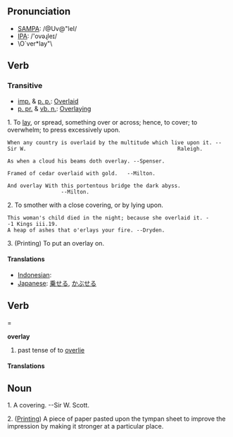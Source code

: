 == Pronunciation ==
*[[w:SAMPA|SAMPA]]: /@Uv@"leI/
*[[w:IPA|IPA]]: /'ovəɻleɪ/
* \O`ver*lay"\
== Verb ==
=== Transitive===
* [[imp.]] & [[p. p.]]:  [[Overlaid]]
* [[p. pr.]] & [[vb. n.]]: [[Overlaying]]

1. To [[lay]], or spread, something over or across; hence, to cover; to overwhelm; to press excessively upon.

 When any country is overlaid by the multitude which live upon it. --Sir W.                                                Raleigh. 

 As when a cloud his beams doth overlay. --Spenser.

 Framed of cedar overlaid with gold.   --Milton.

 And overlay With this portentous bridge the dark abyss.                                --Milton.

2. To smother with a close covering, or by lying upon.

 This woman's child died in the night; because she overlaid it. --1 Kings iii.19.  
 A heap of ashes that o'erlays your fire. --Dryden.

3. (Printing) To put an overlay on.

==== Translations ====
*[[Indonesian]]: [[]]
*[[Japanese]]: [[乗せる]], [[かぶせる]]

== Verb ===

'''overlay'''

# past tense of to [[overlie]]

==== Translations ====

== Noun ==
1. A covering. --Sir W. Scott.

2. ([[Printing]]) A piece of paper pasted upon the tympan sheet to improve the impression by making it stronger at a particular place.
